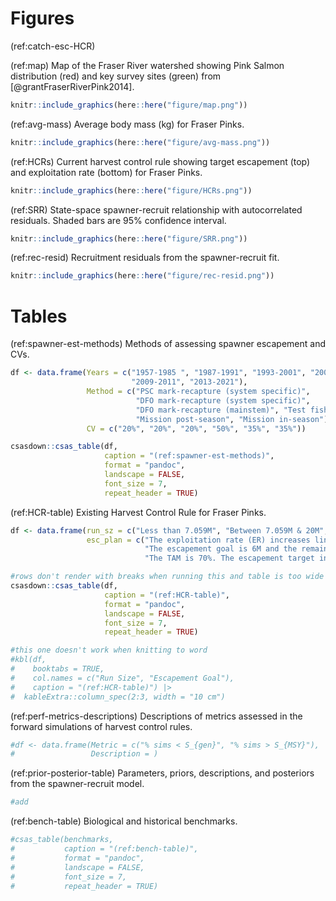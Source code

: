 # Figures

(ref:catch-esc-HCR)


(ref:map) Map of the Fraser River watershed showing Pink Salmon distribution (red) and key survey sites (green) from [@grantFraserRiverPink2014].  
```r
knitr::include_graphics(here::here("figure/map.png"))
```

(ref:avg-mass) Average body mass (kg) for Fraser Pinks.  
```r
knitr::include_graphics(here::here("figure/avg-mass.png"))
```

(ref:HCRs) Current harvest control rule showing target escapement (top) and exploitation rate (bottom) for Fraser Pinks.  
```r
knitr::include_graphics(here::here("figure/HCRs.png"))
```

(ref:SRR) State-space spawner-recruit relationship with autocorrelated residuals. Shaded bars are 95% confidence interval.   
```r
knitr::include_graphics(here::here("figure/SRR.png"))
```

(ref:rec-resid) Recruitment residuals from the spawner-recruit fit.   
```r
knitr::include_graphics(here::here("figure/rec-resid.png"))
```


# Tables 
(ref:spawner-est-methods) Methods of assessing spawner escapement and CVs. 
```r
df <- data.frame(Years = c("1957-1985 ", "1987-1991", "1993-2001", "2003-2007", 
                           "2009-2011", "2013-2021"), 
                 Method = c("PSC mark-recapture (system specific)", 
                            "DFO mark-recapture (system specific)", 
                            "DFO mark-recapture (mainstem)", "Test fishery", 
                            "Mission post-season", "Mission in-season"), 
                 CV = c("20%", "20%", "20%", "50%", "35%", "35%"))

csasdown::csas_table(df,
                     caption = "(ref:spawner-est-methods)",
                     format = "pandoc",
                     landscape = FALSE,
                     font_size = 7,
                     repeat_header = TRUE)
```

(ref:HCR-table) Existing Harvest Control Rule for Fraser Pinks.
```r
df <- data.frame(run_sz = c("Less than 7.059M", "Between 7.059M & 20M", "Over 20M"),
                 esc_plan = c("The exploitation rate (ER) increases linearly from zero percent at a run size of zero to 15% at a run size of 7.059M.", 
                              "The escapement goal is 6M and the remainder is harvestable surplus; the allowable ER increases from 15% to 70%.", 
                              "The TAM is 70%. The escapement target increases as the run size moves beyond 20M."))

#rows don't render with breaks when running this and table is too wide
csasdown::csas_table(df,
                     caption = "(ref:HCR-table)",
                     format = "pandoc",
                     landscape = FALSE,
                     font_size = 7,
                     repeat_header = TRUE)

#this one doesn't work when knitting to word
#kbl(df, 
#    booktabs = TRUE,
#    col.names = c("Run Size", "Escapement Goal"), 
#    caption = "(ref:HCR-table)") |>
#  kableExtra::column_spec(2:3, width = "10 cm")
```

(ref:perf-metrics-descriptions) Descriptions of metrics assessed in the forward simulations of harvest control rules. 
```r
#df <- data.frame(Metric = c("% sims < S_{gen}", "% sims > S_{MSY}"), 
#                 Description = )
```

(ref:prior-posterior-table) Parameters, priors, descriptions, and posteriors from the spawner-recruit model. 
```r

#add
```

(ref:bench-table) Biological and historical benchmarks. 
```r
#csas_table(benchmarks,
#           caption = "(ref:bench-table)",
#           format = "pandoc",
#           landscape = FALSE,
#           font_size = 7,
#           repeat_header = TRUE)
```
